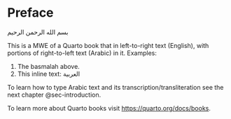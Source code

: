 # Preface {.unnumbered}

::: {.otherlanguage data-latex="{arabic}" lang="ar"}
بسم الله الرحمن الرحيم
:::

This is a MWE of a Quarto book that in left-to-right text (English), with portions of 
right-to-left text (Arabic) in it. Examples:

1. The [basmalah]{.trn2} above.
2. This inline text: [العربية]{.ar}

To learn how to type Arabic text and its transcription/transliteration see the next chapter @sec-introduction.

To learn more about Quarto books visit <https://quarto.org/docs/books>.
